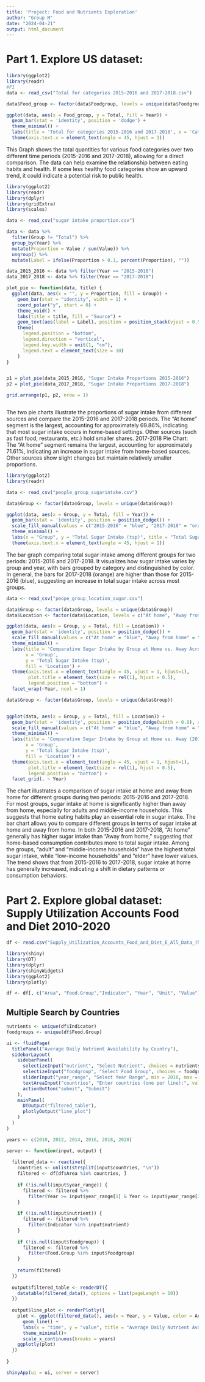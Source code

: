 ---
title: 'Project: Food and Nutrients Exploration'
author: "Group M"
date: "2024-04-21"
output: html_document
---


# Part 1. Explore US dataset: 


```{r}

library(ggplot2)
library(readr)
#P1
data <- read_csv("Total for categories 2015-2016 and 2017-2018.csv")

data$Food_group <- factor(data$Foodgroup, levels = unique(data$Foodgroup))

ggplot(data, aes(x = Food_group, y = Total, fill = Year)) +
  geom_bar(stat = 'identity', position = 'dodge') +
  theme_minimal() +
  labs(title = 'Total for categories 2015-2016 and 2017-2018', x = 'Category', y = 'Total') +
  theme(axis.text.x = element_text(angle = 45, hjust = 1))


```


This Graph shows the total quantities for various food categories over two different time periods (2015-2016 and 2017-2018), allowing for a direct comparison. The data can help examine the relationship between eating habits and health. If some less healthy food categories show an upward trend, it could indicate a potential risk to public health.


```{r}

library(ggplot2)
library(readr)
library(dplyr)
library(gridExtra)
library(scales)

data <- read_csv("sugar intake proportion.csv")

data <- data %>%
  filter(Group != "Total") %>%
  group_by(Year) %>%
  mutate(Proportion = Value / sum(Value)) %>%
  ungroup() %>%
  mutate(Label = ifelse(Proportion > 0.1, percent(Proportion), ""))

data_2015_2016 <- data %>% filter(Year == "2015-2016")
data_2017_2018 <- data %>% filter(Year == "2017-2018")

plot_pie <- function(data, title) {
  ggplot(data, aes(x = "", y = Proportion, fill = Group)) +
    geom_bar(stat = "identity", width = 1) +
    coord_polar("y", start = 0) +
    theme_void() +
    labs(title = title, fill = "Source") +
    geom_text(aes(label = Label), position = position_stack(vjust = 0.5), check_overlap = TRUE) +
    theme(
      legend.position = "bottom",  
      legend.direction = "vertical",  
      legend.key.width = unit(1, "cm"),  
      legend.text = element_text(size = 10)  
    )
}


p1 = plot_pie(data_2015_2016, "Sugar Intake Proportions 2015-2016")
p2 = plot_pie(data_2017_2018, "Sugar Intake Proportions 2017-2018")

grid.arrange(p1, p2, nrow = 1)



```

The two pie charts illustrate the proportions of sugar intake from different sources and compare the 2015-2016 and 2017-2018 periods.
The "At home" segment is the largest, accounting for approximately 69.86%, indicating that most sugar intake occurs in home-based settings. Other sources (such as fast food, restaurants, etc.) hold smaller shares. 2017-2018 Pie Chart:
The "At home" segment remains the largest, accounting for approximately 71.61%, indicating an increase in sugar intake from home-based sources. Other sources show slight changes but maintain relatively smaller proportions.


```{r}

library(ggplot2)
library(readr)

data <- read_csv("people_group_sugarintake.csv")

data$Group <- factor(data$Group, levels = unique(data$Group))

ggplot(data, aes(x = Group, y = Total, fill = Year)) +
  geom_bar(stat = 'identity', position = position_dodge()) +
  scale_fill_manual(values = c("2015-2016" = "blue", "2017-2018" = "orange")) +
  theme_minimal() +
  labs(x = "Group", y = "Total Sugar Intake (tsp)", title = "Total Sugar Intake by Group and Year") +
  theme(axis.text.x = element_text(angle = 45, hjust = 1))

```

The bar graph comparing total sugar intake among different groups for two periods: 2015-2016 and 2017-2018. 
It visualizes how sugar intake varies by group and year, with bars grouped by category and distinguished by color.
In general, the bars for 2017-2018 (orange) are higher than those for 2015-2016 (blue), suggesting an increase in total sugar intake across most groups.


```{r}
data <- read_csv("peope_group_location_sugar.csv")

data$Group <- factor(data$Group, levels = unique(data$Group))
data$Location <- factor(data$Location, levels = c("At home", "Away from home"))

ggplot(data, aes(x = Group, y = Total, fill = Location)) +
  geom_bar(stat = 'identity', position = position_dodge()) +
  scale_fill_manual(values = c("At home" = "blue", "Away from home" = "orange")) +
  theme_minimal() +
  labs(title = 'Comparative Sugar Intake by Group at Home vs. Away Across (2015-2016,2017-2018)',
       x = 'Group',
       y = 'Total Sugar Intake (tsp)',
       fill = 'Location') +
  theme(axis.text.x = element_text(angle = 45, vjust = 1, hjust=1),
        plot.title = element_text(size = rel(1), hjust = 0.5),
        legend.position = "bottom") +
  facet_wrap(~Year, ncol = 1)

data$Group <- factor(data$Group, levels = unique(data$Group))


ggplot(data, aes(x = Group, y = Total, fill = Location)) +
  geom_bar(stat = 'identity', position = position_dodge(width = 0.9), alpha = 0.7) +
  scale_fill_manual(values = c("At home" = "blue", "Away from home" = "orange")) +
  theme_minimal() +
  labs(title = 'Comparative Sugar Intake by Group at Home vs. Away (2015-2016,2017-2018)',
       x = 'Group',
       y = 'Total Sugar Intake (tsp)',
       fill = 'Location') +
  theme(axis.text.x = element_text(angle = 45, vjust = 1, hjust=1),
        plot.title = element_text(size = rel(1), hjust = 0.5),
        legend.position = "bottom") +
  facet_grid(. ~ Year)


```


The chart illustrates a comparison of sugar intake at home and away from home for different groups during two periods: 2015-2016 and 2017-2018. 
For most groups, sugar intake at home is significantly higher than away from home, especially for adults and middle-income households. This suggests that home eating habits play an essential role in sugar intake.
The bar chart allows you to compare different groups in terms of sugar intake at home and away from home.
In both 2015-2016 and 2017-2018, "At home" generally has higher sugar intake than "Away from home," suggesting that home-based consumption contributes more to total sugar intake.
Among the groups, "adult" and "middle-income households" have the highest total sugar intake, while "low-income households" and "elder" have lower values.
The trend shows that from 2015-2016 to 2017-2018, sugar intake at home has generally increased, indicating a shift in dietary patterns or consumption behaviors.



# Part 2. Explore global dataset: Supply Utilization Accounts Food and Diet 2010-2020
```{r}
df <- read.csv("Supply_Utilization_Accounts_Food_and_Diet_E_All_Data_(Normalized).csv")
```

```{r}
library(shiny)
library(DT)
library(dplyr)
library(shinyWidgets)
library(ggplot2)
library(plotly)
```
```{r}
df <- df[, c("Area", "Food.Group","Indicator", "Year", "Unit", "Value")]
```

## Multiple Search by Countries
```{r}
nutrients <- unique(df$Indicator)
foodgroups <- unique(df$Food.Group)

ui <- fluidPage(
  titlePanel("Average Daily Nutrient Availability by Country"),
  sidebarLayout(
    sidebarPanel(
      selectizeInput("nutrient", "Select Nutrient", choices = nutrients, multiple = FALSE),
      selectizeInput("foodgroup", "Select Food Group", choices = foodgroups, multiple = FALSE),
      sliderInput("year_range", "Select Year Range", min = 2010, max = 2020, value = c(2010,2020),step = 1),
      textAreaInput("countries", "Enter countries (one per line):", value = "", width = "400px", height = "200px"),
      actionButton("submit", "Submit")
    ),
    mainPanel(
      DTOutput("filtered_table"),
      plotlyOutput("line_plot")
    )
  )
)

```

```{r}
years <- c(2010, 2012, 2014, 2016, 2018, 2020)
```

```{r}
server <- function(input, output) {
  
  filtered_data <- reactive({
    countries <- unlist(strsplit(input$countries, "\n"))
    filtered <- df[df$Area %in% countries, ]
    
    if (!is.null(input$year_range)) {
      filtered <- filtered %>%
        filter(Year >= input$year_range[1] & Year <= input$year_range[2])
    }
    
    if (!is.null(input$nutrient)) {
      filtered <- filtered %>%
        filter(Indicator %in% input$nutrient)
    }
    
    if (!is.null(input$foodgroup)) {
      filtered <- filtered %>%
        filter(Food.Group %in% input$foodgroup)
    }
    
    return(filtered)
  })
  
  output$filtered_table <- renderDT({
    datatable(filtered_data(), options = list(pageLength = 10))
  })
  
  output$line_plot <- renderPlotly({
    plot <- ggplot(filtered_data(), aes(x = Year, y = Value, color = Area)) +
      geom_line() +
      labs(x = "time", y = "value", title = "Average Daily Nutrient Availability Trend") +
      theme_minimal()+
      scale_x_continuous(breaks = years)
    ggplotly(plot)
  })
  
}

shinyApp(ui = ui, server = server)
```


